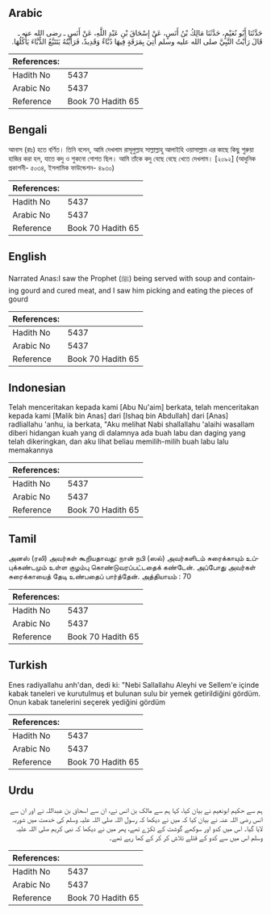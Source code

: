 ## Arabic


<div dir="rtl" lang="ar" style={{fontSize:'larger',backgroundColor:'#f8f9fa',padding:20}}>
حَدَّثَنَا أَبُو نُعَيْمٍ، حَدَّثَنَا مَالِكُ بْنُ أَنَسٍ، عَنْ إِسْحَاقَ بْنِ عَبْدِ اللَّهِ، عَنْ أَنَسٍ ـ رضى الله عنه ـ قَالَ رَأَيْتُ النَّبِيَّ صلى الله عليه وسلم أُتِيَ بِمَرَقَةٍ فِيهَا دُبَّاءٌ وَقَدِيدٌ، فَرَأَيْتُهُ يَتَتَبَّعُ الدُّبَّاءَ يَأْكُلُهَا‏.‏
</div>
<div style={{backgroundColor:'#f8f9fa',padding:20, marginBottom: 10}}><table> <thead> <tr> <th>References:</th> <th></th> </tr> </thead> <tbody><tr><td>Hadith No</td><td>5437</td></tr><tr><td>Arabic No</td><td>5437</td></tr><tr><td>Reference</td><td>Book 70 Hadith 65</td></tr></tbody></table></div>

## Bengali


<div dir="ltr" lang="bn" style={{fontSize:'larger',backgroundColor:'#f8f9fa',padding:20}}>
আনাস (রাঃ) হতে বর্ণিত। তিনি বলেন, আমি দেখলাম রাসূলুল্লাহ সাল্লাল্লাহু আলাইহি ওয়াসাল্লাম এর কাছে কিছু শুরুয়া হাজির করা হল, যাতে কদু ও শুকনো গোশত ছিল। আমি তাঁকে কদু বেছে বেছে খেতে দেখলাম। [২০৯২] (আধুনিক প্রকাশনী- ৫০৩৪, ইসলামিক ফাউন্ডেশন- ৪৯৩০)
</div>
<div style={{backgroundColor:'#f8f9fa',padding:20, marginBottom: 10}}><table> <thead> <tr> <th>References:</th> <th></th> </tr> </thead> <tbody><tr><td>Hadith No</td><td>5437</td></tr><tr><td>Arabic No</td><td>5437</td></tr><tr><td>Reference</td><td>Book 70 Hadith 65</td></tr></tbody></table></div>

## English


<div dir="ltr" lang="en" style={{fontSize:'larger',backgroundColor:'#f8f9fa',padding:20}}>
Narrated Anas:I saw the Prophet (ﷺ) being served with soup and containing gourd and cured meat, and I saw him picking and eating the pieces of gourd
</div>
<div style={{backgroundColor:'#f8f9fa',padding:20, marginBottom: 10}}><table> <thead> <tr> <th>References:</th> <th></th> </tr> </thead> <tbody><tr><td>Hadith No</td><td>5437</td></tr><tr><td>Arabic No</td><td>5437</td></tr><tr><td>Reference</td><td>Book 70 Hadith 65</td></tr></tbody></table></div>

## Indonesian


<div dir="ltr" lang="id" style={{fontSize:'larger',backgroundColor:'#f8f9fa',padding:20}}>
Telah menceritakan kepada kami [Abu Nu'aim] berkata, telah menceritakan kepada kami [Malik bin Anas] dari [Ishaq bin Abdullah] dari [Anas] radliallahu 'anhu, ia berkata, "Aku melihat Nabi shallallahu 'alaihi wasallam diberi hidangan kuah yang di dalamnya ada buah labu dan daging yang telah dikeringkan, dan aku lihat beliau memilih-milih buah labu lalu memakannya
</div>
<div style={{backgroundColor:'#f8f9fa',padding:20, marginBottom: 10}}><table> <thead> <tr> <th>References:</th> <th></th> </tr> </thead> <tbody><tr><td>Hadith No</td><td>5437</td></tr><tr><td>Arabic No</td><td>5437</td></tr><tr><td>Reference</td><td>Book 70 Hadith 65</td></tr></tbody></table></div>

## Tamil


<div dir="ltr" lang="ta" style={{fontSize:'larger',backgroundColor:'#f8f9fa',padding:20}}>
அனஸ் (ரலி) அவர்கள் கூறியதாவது: நான் நபி (ஸல்) அவர்களிடம் சுரைக்காயும் உப்புக்கண்டமும் உள்ள குழம்பு கொண்டுவரப்பட்டதைக் கண்டேன். அப்போது அவர்கள் சுரைக்காயைத் தேடி உண்பதைப் பார்த்தேன். அத்தியாயம் : 70
</div>
<div style={{backgroundColor:'#f8f9fa',padding:20, marginBottom: 10}}><table> <thead> <tr> <th>References:</th> <th></th> </tr> </thead> <tbody><tr><td>Hadith No</td><td>5437</td></tr><tr><td>Arabic No</td><td>5437</td></tr><tr><td>Reference</td><td>Book 70 Hadith 65</td></tr></tbody></table></div>

## Turkish


<div dir="ltr" lang="tr" style={{fontSize:'larger',backgroundColor:'#f8f9fa',padding:20}}>
Enes radiyallahu anh'dan, dedi ki: "Nebi Sallallahu Aleyhi ve Sellem'e içinde kabak taneleri ve kurutulmuş et bulunan sulu bir yemek getirildiğini gördüm. Onun kabak tanelerini seçerek yediğini gördüm
</div>
<div style={{backgroundColor:'#f8f9fa',padding:20, marginBottom: 10}}><table> <thead> <tr> <th>References:</th> <th></th> </tr> </thead> <tbody><tr><td>Hadith No</td><td>5437</td></tr><tr><td>Arabic No</td><td>5437</td></tr><tr><td>Reference</td><td>Book 70 Hadith 65</td></tr></tbody></table></div>

## Urdu


<div dir="rtl" lang="ur" style={{fontSize:'larger',backgroundColor:'#f8f9fa',padding:20}}>
ہم سے حکیم ابونعیم نے بیان کیا، کہا ہم سے مالک بن انس نے، ان سے اسحاق بن عبداللہ نے اور ان سے انس رضی اللہ عنہ نے بیان کیا کہ میں نے دیکھا کہ رسول اللہ صلی اللہ علیہ وسلم کی خدمت میں شوربہ لایا گیا۔ اس میں کدو اور سوکھے گوشت کے ٹکڑے تھے، پھر میں نے دیکھا کہ نبی کریم صلی اللہ علیہ وسلم اس میں سے کدو کے قتلے تلاش کر کر کے کھا رہے تھے۔
</div>
<div style={{backgroundColor:'#f8f9fa',padding:20, marginBottom: 10}}><table> <thead> <tr> <th>References:</th> <th></th> </tr> </thead> <tbody><tr><td>Hadith No</td><td>5437</td></tr><tr><td>Arabic No</td><td>5437</td></tr><tr><td>Reference</td><td>Book 70 Hadith 65</td></tr></tbody></table></div>